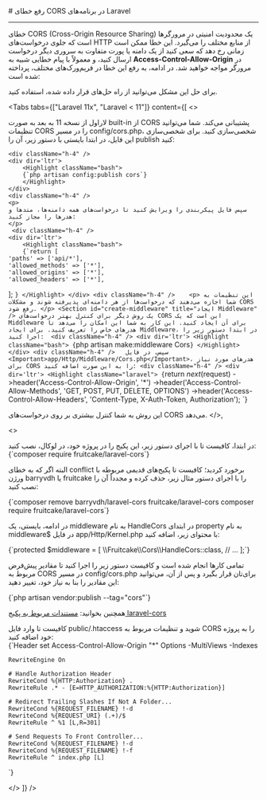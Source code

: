

<Layout>
<Head>
<title>مستندات رفع خطای CORS در Laravel - لیارا</title>
<meta property="og:title" content="مستندات خدمات رایانش ابری لیارا" />
<meta property="og:description" content="مستندات مربوط به نحوه رفع خطای CORS در پلتفرم Laravel در لیارا"  />
<meta property="og:image" content="https://files.liara.ir/liara/logos/liara-poster.jpg" />
</Head>
# رفع خطای CORS در برنامه‌های Laravel
<hr className="mb-2" />
خطای CORS (Cross-Origin Resource Sharing) یک محدودیت امنیتی در مرورگرها است که جلوی درخواست‌های HTTP از منابع مختلف را می‌گیرد. 
این خطا ممکن است زمانی رخ دهد که سعی کنید از یک دامنه یا پورت متفاوت به سروری دیگر درخواست ارسال کنید، و معمولاً با پیام خطایی شبیه به <b>Access-Control-Allow-Origin</b> در مرورگر مواجه خواهید شد. در ادامه، به رفع این خطا در فریم‌ورک‌های مختلف، پرداخته شده است:

برای حل این مشکل می‌توانید از راه حل‌‌های قرار داده شده، استفاده کنید.

<Tabs 
  tabs={["Laravel 11x", "Laravel < 11"]} 
  content={[
   <>
   <Section id="set-cors-file" title="تنظیم فایل config/cors.php"  className="mt-0"/>

   <p>
   لاراول از نسخه 11 به بعد به صورت built-in از CORS پشتیبانی می‌کند. 
   شما می‌توانید تنظیمات CORS را در مسیر <Important>config/cors.php</Important>، شخصی‌سازی کنید. 
   برای شخصی‌سازی این فایل، در ابتدا بایستی با دستور زیر، آن را publish کنید: 
   </p>

    <div className="h-4" />
    <div dir='ltr'>
        <Highlight className="bash">
        {`php artisan config:publish cors`}
        </Highlight>
    </div>
    <div className="h-4" />
    <p>
    سپس فایل پیکربندی را ویرایش کنید تا درخواست‌های همه دامنه‌ها، متدها و هدرها را مجاز کنید:
    </p>
     <div className="h-4" />
    <div dir='ltr'>
        <Highlight className="bash">
        {`return [
    'paths' => ['api/*'],
    'allowed_methods' => ['*'],
    'allowed_origins' => ['*'],
    'allowed_headers' => ['*'],
];
`}
        </Highlight>
    </div>
    <div className="h-4" />   
    <p>
    این تنظیمات به شما اجازه می‌دهند که درخواست‌ها از هر دامنه‌ای پذیرفته شوند و مشکلات CORS رفع شود.
    </p>
    <Section id="create-middleware" title="ایجاد Middleware" />
    یک روش دیگر برای کنترل بهتر درخواست‌های CORS این است که یک Middleware برای آن ایجاد کنید. این کار به شما این امکان را می‌دهد تا هدرهای خاص را تعریف کنید.
    برای ایجاد Middleware، در ابتدا دستور زیر را اجرا کنید: 
    <div className="h-4" />
    <div dir='ltr'>
        <Highlight className="bash">
        {`php artisan make:middleware Cors`}
        </Highlight>
    </div>
    <div className="h-4" />  
    سپس، در فایل <Important>app/Http/Middleware/Cors.php</Important>، هدرهای مورد نیاز برای CORS را به این صورت اضافه کنید:
    <div className="h-4" />
    <div dir='ltr'>
        <Highlight className="laravel">
        {`return $next($request)
    ->header('Access-Control-Allow-Origin', '*')
    ->header('Access-Control-Allow-Methods', 'GET, POST, PUT, DELETE, OPTIONS')
    ->header('Access-Control-Allow-Headers', 'Content-Type, X-Auth-Token, Authorization');
`}
        </Highlight>
    </div>
    <div className="h-4" /> 
    این روش به شما کنترل بیشتری بر روی درخواست‌های CORS می‌دهد​.
   </>,

   <>

<Section id="use-laravel-cors-package" title="استفاده از پکیج laravel-cors"  className="mt-0"/>
در ابتدا، کافیست تا با اجرای دستور زیر، این پکیج را در پروژه خود، در لوکال، نصب کنید:

<div className="h-2" />
<div dir='ltr'>
    <Highlight className="bash">
      {`composer require fruitcake/laravel-cors`}
    </Highlight>
</div>
<div className="h-2" />

البته اگر که به خطای conflict برخورد کردید؛ کافیست تا پکیج‌های قدیمی مربوطه با ورژن barryvdh یا fruitcake را با اجرای دستور مثال زیر، حذف کرده و مجدداً آن را نصب کنید:
<div className="h-2" />
<div dir='ltr'>
    <Highlight className="bash">
      {`composer remove barryvdh/laravel-cors fruitcake/laravel-cors
composer require fruitcake/laravel-cors`}
    </Highlight>
</div>
<div className="h-2" />

در ادامه، بایستی، یک middleware به نام <Important>HandleCors</Important> در ابتدای property به نام <Important>middleware$</Important> در فایل <Important>app/Http/Kernel.php</Important> با محتوای زیر، اضافه کنید:
<div className="h-2" />
<div dir='ltr'>
    <Highlight className="php">
      {`protected $middleware = [
  \\Fruitcake\\Cors\\HandleCors::class,
    // ...
];`}
    </Highlight>
</div>
<div className="h-2" />

تمامی کارها انجام شده است و کافیست دستور زیر را اجرا کنید تا مقادیر پیش‌فرض مربوط به CORS در مسیر <Important>config/cors.php</Important> برای‌تان قرار بگیرد و پس از آن، می‌توانید این مقادیر را بنا به نیاز خود، تغییر دهید:
<div className="h-2" />
<div dir='ltr'>
    <Highlight className="bash">
      {`php artisan vendor:publish --tag="cors"`}
    </Highlight>
</div>
<div className="h-2" />
<Alert variant='success'>
<p>
همچنین بخوانید: <a href="https://github.com/fruitcake/laravel-cors?tab=readme-ov-file#cors-middleware-for-laravel" className="text-[#2196f3] ">مستندات مربوط به پکیج laravel-cors</a>
</p>
</Alert>

<Section id="use-htaccess" title="تنظیم فایل htaccess." />
کافیست تا وارد فایل <Important>public/.htaccess</Important> شوید و تنظیمات مربوط به CORS را به پروژه خود اضافه کنید:
<div className="h-2" />
<div dir='ltr'>
    <Highlight className="config">
      {`Header set Access-Control-Allow-Origin "*"

<IfModule mod_rewrite.c>
    <IfModule mod_negotiation.c>
        Options -MultiViews -Indexes
    </IfModule>

    RewriteEngine On

    # Handle Authorization Header
    RewriteCond %{HTTP:Authorization} .
    RewriteRule .* - [E=HTTP_AUTHORIZATION:%{HTTP:Authorization}]

    # Redirect Trailing Slashes If Not A Folder...
    RewriteCond %{REQUEST_FILENAME} !-d
    RewriteCond %{REQUEST_URI} (.+)/$
    RewriteRule ^ %1 [L,R=301]

    # Send Requests To Front Controller...
    RewriteCond %{REQUEST_FILENAME} !-d
    RewriteCond %{REQUEST_FILENAME} !-f
    RewriteRule ^ index.php [L]
</IfModule>`}
    </Highlight>
</div>
<div className="h-2" />

   </>
]} 
/>



</Layout>